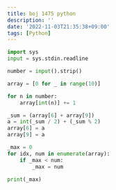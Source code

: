 ```yaml
---
title: boj 1475 python
description: ''
date: '2022-11-03T21:35:38+09:00'
tags: [Python]
---
```


```python
import sys
input = sys.stdin.readline

number = input().strip()

array = [0 for _ in range(10)]

for n in number:
    array[int(n)] += 1

_sum = (array[6] + array[9])
a = int(_sum / 2) + (_sum % 2)
array[6] = a
array[9] = a

_max = 0
for idx, num in enumerate(array):
    if _max < num:
        _max = num

print(_max)
```

